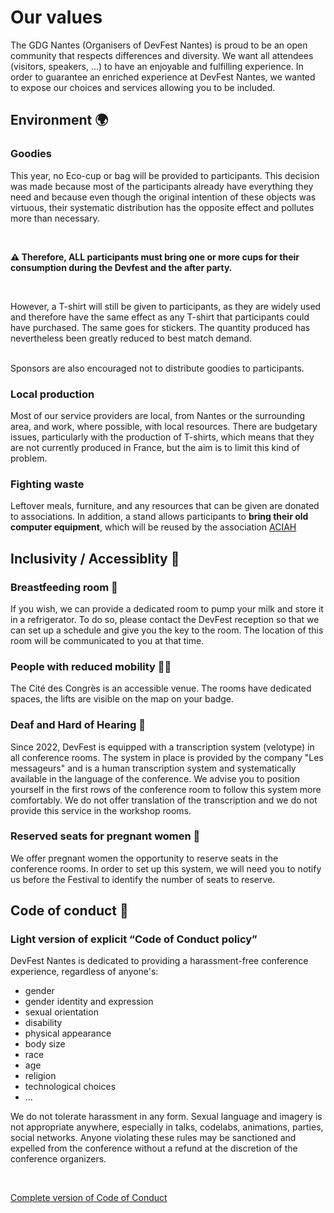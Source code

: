 
# Our values


The GDG Nantes (Organisers of DevFest Nantes) is proud to be an open community that respects differences and diversity. We want all attendees (visitors, speakers, …) to have an enjoyable and fulfilling experience. In order to guarantee an enriched experience at DevFest Nantes, we wanted to expose our choices and services allowing you to be included.


## Environment 🌍

### Goodies

This year, no Eco-cup or bag will be provided to participants. This decision was made because most of the participants already have everything they need and because even though the original intention of these objects was virtuous, their systematic distribution has the opposite effect and pollutes more than necessary.

<br/>

**⚠️ Therefore, ALL participants must bring one or more cups for their consumption during the Devfest and the after party.**

<br/>

However, a T-shirt will still be given to participants, as they are widely used and therefore have the same effect as any T-shirt that participants could have purchased. The same goes for stickers. The quantity produced has nevertheless been greatly reduced to best match demand.

<br/>
Sponsors are also encouraged not to distribute goodies to participants.

### Local production

Most of our service providers are local, from Nantes or the surrounding area, and work, where possible, with local resources. There are budgetary issues, particularly with the production of T-shirts, which means that they are not currently produced in France, but the aim is to limit this kind of problem.

### Fighting waste

Leftover meals, furniture, and any resources that can be given are donated to associations. In addition, a stand allows participants to **bring their old computer equipment**, which will be reused by the association [ACIAH](https://aciah-formations-informatiques-pour-tous.fr/)

## Inclusivity / Accessiblity 🦾

### Breastfeeding room 🤱

If you wish, we can provide a dedicated room to pump your milk and store it in a refrigerator. To do so, please contact the DevFest reception so that we can set up a schedule and give you the key to the room. The location of this room will be communicated to you at that time.

### People with reduced mobility 🧑‍🦽

The Cité des Congrès is an accessible venue. The rooms have dedicated spaces, the lifts are visible on the map on your badge.

### Deaf and Hard of Hearing 🦻

Since 2022, DevFest is equipped with a transcription system (velotype) in all conference rooms. The system in place is provided by the company "Les messageurs" and is a human transcription system and systematically available in the language of the conference. We advise you to position yourself in the first rows of the conference room to follow this system more comfortably. We do not offer translation of the transcription and we do not provide this service in the workshop rooms. 

### Reserved seats for pregnant women 🤰

We offer pregnant women the opportunity to reserve seats in the conference rooms. In order to set up this system, we will need you to notify us before the Festival to identify the number of seats to reserve.

## Code of conduct 💆

### Light version of explicit “Code of Conduct policy”

DevFest Nantes is dedicated to providing a harassment-free conference experience, regardless of anyone's:

- gender
- gender identity and expression
- sexual orientation
- disability
- physical appearance
- body size
- race
- age
- religion
- technological choices
- ...

We do not tolerate harassment in any form. Sexual language and imagery is not appropriate anywhere, especially in talks, codelabs, animations, parties, social networks. Anyone violating these rules may be sanctioned and expelled from the conference without a refund at the discretion of the conference organizers.

<br/>

[Complete version of Code of Conduct](/code-of-conduct)

